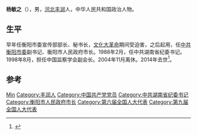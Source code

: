 '''杨敏之'''（{{bd|1933年|4月|2014年|7月29日|catIdx=Yang}}），男，[[河北省|河北]][[丰润县|丰润]]人，中华人民共和国政治人物。

== 生平 ==
早年任衡阳市委宣传部部长、秘书长，[[文化大革命|文化大革命]]期间受迫害，之后起用，任[[中共衡阳市委|中共衡阳市委]]副书记、衡阳市人民政府市长。1988年2月，任中共湖南省纪委书记。1998年8月，担任中国监察学会副会长。2004年11月离休。2014年去世<ref>{{cite news|title=中国共产党优秀党员 忠诚的共产主义战士  杨敏之同志逝世|url=http://cpc.people.com.cn/n/2014/0801/c87393-25381409.html|accessdate=2014-08-02|newspaper=人民网|archive-date=2016-03-04|archive-url=https://web.archive.org/web/20160304050334/http://cpc.people.com.cn/n/2014/0801/c87393-25381409.html|dead-url=no}}</ref>。

== 参考 ==
{{reflist}}

{{Authority control}}
{{DEFAULTSORT:Yang}}
[[Category:楊姓|Min]]
[[Category:丰润人|Category:丰润人]]
[[Category:中国共产党党员|Category:中国共产党党员]]
[[Category:中共湖南省纪委书记|Category:中共湖南省纪委书记]]
[[Category:衡阳市人民政府市长|Category:衡阳市人民政府市长]]
[[Category:第六届全国人大代表|Category:第六届全国人大代表]]
[[Category:第九届全国人大代表|Category:第九届全国人大代表]]

{{中国政治人物小作品}}
